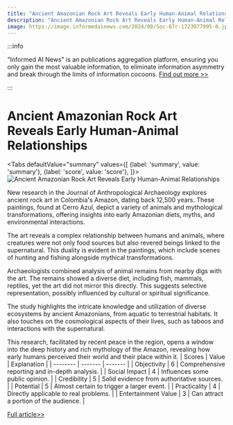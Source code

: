 ```yaml
---
title: "Ancient Amazonian Rock Art Reveals Early Human-Animal Relationships"
description: "Ancient Amazonian Rock Art Reveals Early Human-Animal Relationships"
image: https://image.informedainews.com/2024/08/Soc-87r-1723977995-0.jpg
---
```



:::info

"Informed AI News" is an publications aggregation platform, ensuring you only gain the most valuable information, to eliminate information asymmetry and break through the limits of information cocoons.  [Find out more >>](/)

:::

# Ancient Amazonian Rock Art Reveals Early Human-Animal Relationships


<Tabs
	defaultValue="summary"
	values={[
	{label: 'summary', value: 'summary'},
	{label: 'score', value: 'score'},
]}>
<TabItem value="summary">
<img
  src="https://image.informedainews.com/2024/08/Soc-87r-1723977995-0.jpg"
  alt="Ancient Amazonian Rock Art Reveals Early Human-Animal Relationships"
/>



New research in the Journal of Anthropological Archaeology explores ancient rock art in Colombia's Amazon, dating back 12,500 years. These paintings, found at Cerro Azul, depict a variety of animals and mythological transformations, offering insights into early Amazonian diets, myths, and environmental interactions.

The art reveals a complex relationship between humans and animals, where creatures were not only food sources but also revered beings linked to the supernatural. This duality is evident in the paintings, which include scenes of hunting and fishing alongside mythical transformations.

Archaeologists combined analysis of animal remains from nearby digs with the art. The remains showed a diverse diet, including fish, mammals, reptiles, yet the art did not mirror this directly. This suggests selective representation, possibly influenced by cultural or spiritual significance.

The study highlights the intricate knowledge and utilization of diverse ecosystems by ancient Amazonians, from aquatic to terrestrial habitats. It also touches on the cosmological aspects of their lives, such as taboos and interactions with the supernatural.

This research, facilitated by recent peace in the region, opens a window into the deep history and rich mythology of the Amazon, revealing how early humans perceived their world and their place within it.
</TabItem>
<TabItem value="score">
	| Scores     | Value   | Explanation |
	| -------- | ------- | ------- |
	| Objectivity  | 6    | Comprehensive reporting and in-depth analysis.    |
	| Social Impact | 4     | Influences some public opinion.    |
	| Credibility    | 5    | Solid evidence from authoritative sources.    |
	| Potential    | 5    | Almost certain to trigger a larger event.    |
	| Practicality    | 4    | Directly applicable to real problems.    |
	| Entertainment Value    | 3    | Can attract a portion of the audience.    |
</TabItem>
</Tabs>

[Full article>>](https://www.cnbeta.com.tw/articles/science/1442527.htm)
